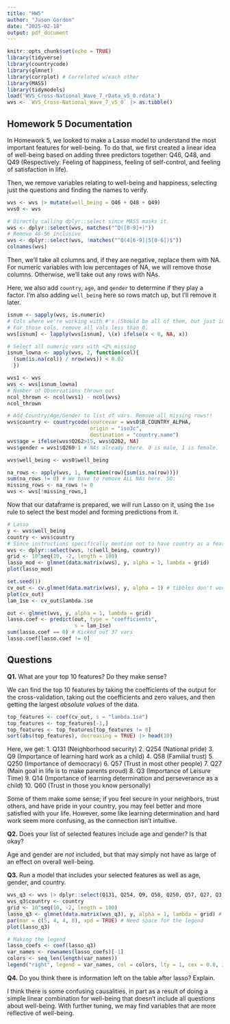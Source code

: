 ---
title: "HW5"
author: "Jason Gordon"
date: "2025-02-18"
output: pdf_document
---

```{r setup}
knitr::opts_chunk$set(echo = TRUE)
library(tidyverse)
library(countrycode)
library(glmnet)
library(corrplot) # Correlated w/each other
library(MASS)
library(tidymodels)
load('WVS_Cross-National_Wave_7_rData_v5_0.rdata')
wvs <- `WVS_Cross-National_Wave_7_v5_0` |> as.tibble()
```

## Homework 5 Documentation

In Homework 5, we looked to make a Lasso model to understand the most important features for well-being. To do that, we first created a linear idea of well-being based on adding three predictors together: Q46, Q48, and Q49 (Respectively: Feeling of happiness, feeling of self-control, and feeling of satisfaction in life).

Then, we remove variables relating to well-being and happiness, selecting just the questions and finding the names to verify.

```{r chunk1}
wvs <- wvs |> mutate(well_being = Q46 + Q48 + Q49)
wvs0 <- wvs

# Directly calling dplyr::select since MASS masks it.
wvs <- dplyr::select(wvs, matches("^Q([0-9]+)"))
# Remove 46-56 inclusive
wvs <- dplyr::select(wvs, !matches("^Q(4[6-9]|5[0-6])$"))
colnames(wvs)
```

Then, we'll take all columns and, if they are negative, replace them with NA. For numeric variables with low percentages of NA, we will remove those columns. Otherwise, we'll take out any rows with NAs.

Here, we also add `country`, `age`, and `gender` to determine if they play a factor. I'm also adding `well_being` here so rows match up, but I'll remove it later.

```{r chunk2}
isnum <- sapply(wvs, is.numeric)
# Cols where we're working with #'s (Should be all of them, but just in case)
# For those cols, remove all vals less than 0.
wvs[isnum] <- lapply(wvs[isnum], \(x) ifelse(x < 0, NA, x))

# Select all numeric vars with <2% missing
isnum_lowna <- apply(wvs, 2, function(col){
  (sum(is.na(col)) / nrow(wvs)) < 0.02
  })

wvs1 <- wvs
wvs <- wvs[isnum_lowna]
# Number of Observations thrown out
ncol_thrown <- ncol(wvs1) - ncol(wvs)
ncol_thrown

# Add Country/Age/Gender to list of vars. Remove all missing rows!!
wvs$country <- countrycode(sourcevar = wvs0$B_COUNTRY_ALPHA, 
                           origin = "iso3c", 
                           destination = "country.name")
wvs$age = ifelse(wvs$Q262>15, wvs$Q262, NA)
wvs$gender = wvs1$Q260-1 # NAs already there. 0 is male, 1 is female.

wvs$well_being <- wvs0$well_being

na_rows <- apply(wvs, 1, function(row){sum(is.na(row))})
sum(na_rows != 0) # We have to remove ALL NAs here. SO:
missing_rows <- na_rows != 0
wvs <- wvs[!missing_rows,]
```

Now that our dataframe is prepared, we will run Lasso on it, using the `1se` rule to select the best model and forming predictions from it.

```{r chunk3}
# Lasso
y <- wvs$well_being
country <- wvs$country
# Since instructions specifically mention not to have country as a feature
wvs <- dplyr::select(wvs, !c(well_being, country))
grid <- 10^seq(10, -2, length = 100)
lasso_mod <- glmnet(data.matrix(wvs), y, alpha = 1, lambda = grid)
plot(lasso_mod)

set.seed(1)
cv_out <- cv.glmnet(data.matrix(wvs), y, alpha = 1) # tibbles don't work here!
plot(cv_out)
lam_1se <- cv_out$lambda.1se

out <- glmnet(wvs, y, alpha = 1, lambda = grid)
lasso.coef <- predict(out, type = "coefficients",
                      s = lam_1se)
sum(lasso.coef == 0) # Kicked out 37 vars
lasso.coef[lasso.coef != 0]
```


## Questions

**Q1.** What are your top 10 features? Do they make sense?

We can find the top 10 features by taking the coefficients of the output for the cross-validation, taking out the coefficients and zero values, and then getting the largest *absolute values* of the data.

```{r chunk4}
top_features <- coef(cv_out, s = "lambda.1se")
top_features <- top_features[-1,]
top_features <- top_features[top_features != 0]
sort(abs(top_features), decreasing = TRUE) |> head(10)
```

Here, we get:
1. Q131 (Neighborhood security)
2. Q254 (National pride)
3. Q9 (Importance of learning hard work as a child)
4. Q58 (Familial trust)
5. Q250 (Importance of democracy)
6. Q57 (Trust in most other people)
7. Q27 (Main goal in life is to make parents proud)
8. Q3 (Importance of Leisure Time)
9. Q14 (Importance of learning determination and perseverance as a child)
10. Q60 (Trust in those you know personally)

Some of them make some sense; if you feel secure in your neighbors, trust others, and have pride in your country, you may feel better and more satisfied with your life. However, some like learning determination and hard work seem more confusing, as the connection isn't intuitive.

**Q2.** Does your list of selected features include age and gender? Is that okay?

Age and gender are *not* included, but that may simply not have as large of an effect on overall well-being.

**Q3.** Run a model that includes your selected features as well as age, gender, and country.

```{r q3}
wvs_q3 <- wvs |> dplyr::select(Q131, Q254, Q9, Q58, Q250, Q57, Q27, Q3, Q14, Q60, age, gender)
wvs_q3$country <- country
grid <- 10^seq(10, -2, length = 100)
lasso_q3 <- glmnet(data.matrix(wvs_q3), y, alpha = 1, lambda = grid) # y is still well-being
par(mar = c(5, 4, 4, 8), xpd = TRUE) # Need space for the legend
plot(lasso_q3)

# Making the legend
lasso_coefs <- coef(lasso_q3)
var_names <- rownames(lasso_coefs)[-1]
colors <- seq_len(length(var_names))
legend("right", legend = var_names, col = colors, lty = 1, cex = 0.8, inset = c(-0.25, 0))
```

**Q4.** Do you think there is information left on the table after lasso? Explain.

I think there is some confusing causalities, in part as a result of doing a simple linear combination for well-being that doesn't include all questions about well-being. With further tuning, we may find variables that are more reflective of well-being.